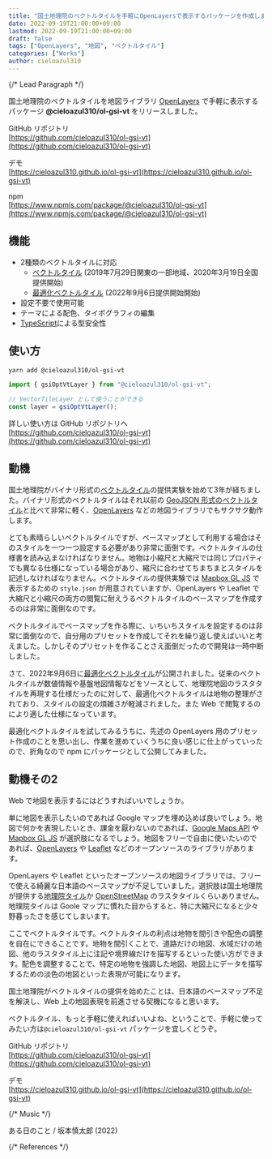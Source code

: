 ```yaml
---
title: "国土地理院のベクトルタイルを手軽にOpenLayersで表示するパッケージを作成しました"
date: 2022-09-19T21:00:00+09:00
lastmod: 2022-09-19T21:00:00+09:00
draft: false
tags: ["OpenLayers", "地図", "ベクトルタイル"]
categories: ["Works"]
author: cieloazul310
---
```


{/* Lead Paragraph */}

国土地理院のベクトルタイルを地図ライブラリ [OpenLayers] で手軽に表示するパッケージ **@cieloazul310/ol-gsi-vt** をリリースしました。

GitHub リポジトリ  
[https://github.com/cieloazul310/ol-gsi-vt](https://github.com/cieloazul310/ol-gsi-vt)

デモ  
[https://cieloazul310.github.io/ol-gsi-vt](https://cieloazul310.github.io/ol-gsi-vt)

npm  
[https://www.npmjs.com/package/@cieloazul310/ol-gsi-vt](https://www.npmjs.com/package/@cieloazul310/ol-gsi-vt)

## 機能

- 2種類のベクトルタイルに対応
  - [ベクトルタイル] (2019年7月29日関東の一部地域、2020年3月19日全国提供開始)
  - [最適化ベクトルタイル] (2022年9月6日提供開始開始)
- 設定不要で使用可能
- テーマによる配色、タイポグラフィの編集
- [TypeScript]による型安全性

## 使い方

```sh
yarn add @cieloazul310/ol-gsi-vt
```

```ts
import { gsiOptVtLayer } from "@cieloazul310/ol-gsi-vt";

// VectorTileLayer として使うことができる
const layer = gsiOptVtLayer();
```

詳しい使い方は GitHub リポジトリへ  
[https://github.com/cieloazul310/ol-gsi-vt](https://github.com/cieloazul310/ol-gsi-vt)

## 動機

国土地理院がバイナリ形式の[ベクトルタイル]の提供実験を始めて3年が経ちました。バイナリ形式のベクトルタイルはそれ以前の [GeoJSON 形式のベクトルタイル](https://github.com/gsi-cyberjapan/vector-tile-experiment)と比べて非常に軽く、[OpenLayers] などの地図ライブラリでもサクサク動作します。

とても素晴らしいベクトルタイルですが、ベースマップとして利用する場合はそのスタイルを一つ一つ設定する必要があり非常に面倒です。ベクトルタイルの仕様書を読み込まなければなりません。地物は小縮尺と大縮尺では同じプロパティでも異なる仕様になっている場合があり、縮尺に合わせてちまちまとスタイルを記述しなければなりません。ベクトルタイルの提供実験では [Mapbox GL JS] で表示するための `style.json` が用意されていますが、OpenLayers や Leaflet で大縮尺と小縮尺の両方の閲覧に耐えうるベクトルタイルのベースマップを作成するのは非常に面倒なのです。

ベクトルタイルでベースマップを作る際に、いちいちスタイルを設定するのは非常に面倒なので、自分用のプリセットを作成してそれを繰り返し使えばいいと考えました。しかしそのプリセットを作ることさえ面倒だったので開発は一時中断しました。

さて、2022年9月6日に[最適化ベクトルタイル]が公開されました。従来のベクトルタイルが数値情報や基盤地図情報などをソースとして、地理院地図のラスタタイルを再現する仕様だったのに対して、最適化ベクトルタイルは地物の整理がされており、スタイルの設定の煩雑さが軽減されました。また Web で閲覧するのにより適した仕様になっています。

最適化ベクトルタイルを試してみるうちに、先述の OpenLayers 用のプリセット作成のことを思い出し、作業を進めていくうちに良い感じに仕上がっていったので、折角なので npm にパッケージとして公開してみました。

<Ad variant="in-article" />

## 動機その2

Web で地図を表示するにはどうすればいいでしょうか。

単に地図を表示したいのであれば Google マップを埋め込めば良いでしょう。地図で何かを表現したいとき、課金を厭わないのであれば、[Google Maps API] や [Mapbox GL JS] が選択肢になるでしょう。地図をフリーで自由に使いたいのであれば、[OpenLayers] や [Leaflet] などのオープンソースのライブラリがあります。

OpenLayers や Leaflet といったオープンソースの地図ライブラリでは、フリーで使える綺麗な日本語のベースマップが不足していました。選択肢は国土地理院が提供する[地理院タイル](https://maps.gsi.go.jp/development/ichiran.html)か [OpenStreetMap](https://www.openstreetmap.org/) のラスタタイルくらいありません。地理院タイルは Goole マップに慣れた目からすると、特に大縮尺になると少々野暮ったさを感じてしまいます。

ここでベクトルタイルです。ベクトルタイルの利点は地物を間引きや配色の調整を自在にできることです。地物を間引くことで、道路だけの地図、水域だけの地図、他のラスタタイル上に注記や境界線だけを描写するといった使い方ができます。配色を調整することで、特定の地物を強調した地図、地図上にデータを描写するための淡色の地図といった表現が可能になります。

国土地理院がベクトルタイルの提供を始めたことは、日本語のベースマップ不足を解決し、Web 上の地図表現を前進させる契機になると思います。

ベクトルタイル、もっと手軽に使えればいいよね、ということで、手軽に使ってみたい方は`@cieloazul310/ol-gsi-vt` パッケージを宜しくどうぞ。

GitHub リポジトリ  
[https://github.com/cieloazul310/ol-gsi-vt](https://github.com/cieloazul310/ol-gsi-vt)

デモ  
[https://cieloazul310.github.io/ol-gsi-vt](https://cieloazul310.github.io/ol-gsi-vt)

{/* Music */}

<YouTube src="uJH7Y_0kWeI" />
ある日のこと / 坂本慎太郎 (2022)

<Ad variant="display" />

{/* References */}

[OpenLayers]: http://openlayers.org/ "OpenLayers"
[Leaflet]: https://leafletjs.com/ "Leaflet"
[Mapbox GL JS]: https://docs.mapbox.com/jp/mapbox-gl-js/overview/ "Mapbox GL JS"
[Google Maps API]: https://developers.google.com/maps?hl=ja "Google Maps API"
[TypeScript]: https://www.typescriptlang.org "TypeScript"
[ベクトルタイル]: https://github.com/gsi-cyberjapan/gsimaps-vector-experiment "地理院地図Vector（仮称）提供実験"
[最適化ベクトルタイル]: https://github.com/gsi-cyberjapan/optimal_bvmap "最適化ベクトルタイル試験公開"
